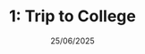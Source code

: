 ---
title: "1: Trip to College"
date: "25/06/2025"
img: "/img/trip-to-college.png"
description: "Paul took a trip to Nottingham College to ask about learning to code. He also wore a coat, which caused him to overheat and trip over in the street."
---